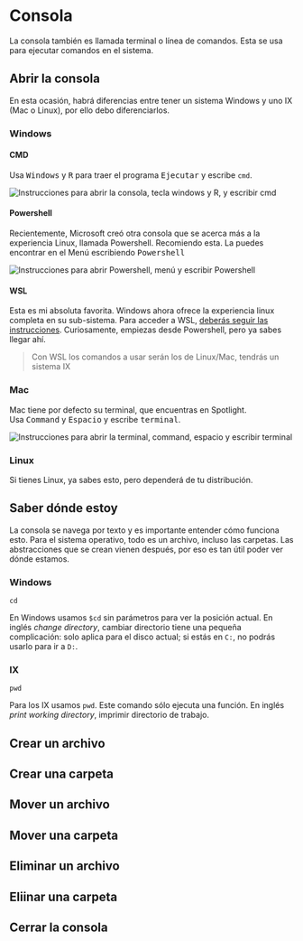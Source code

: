 
# Consola

La consola también es llamada terminal o línea de comandos. Esta se usa para ejecutar comandos en el sistema.

## Abrir la consola

En esta ocasión, habrá diferencias entre tener un sistema Windows y uno IX (Mac o Linux), por ello debo diferenciarlos.

### Windows

#### CMD

Usa <kbd>Windows</kbd> y <kbd>R</kbd> para traer el programa <samp>Ejecutar</samp> y escribe `cmd`.

<Image
  src="/consola/windows-r-cmd.png"
  width={440}
  height={308}
  alt="Instrucciones para abrir la consola, tecla windows y R, y escribir cmd"
/>

#### Powershell

Recientemente, Microsoft creó otra consola que se acerca más a la experiencia Linux, llamada Powershell. Recomiendo esta.
La puedes encontrar en el Menú escribiendo <samp>Powershell</samp>

<Image
  src="/consola/powershell.png"
  width={805}
  height={337}
  alt="Instrucciones para abrir Powershell, menú y escribir Powershell"
/>

#### WSL

Esta es mi absoluta favorita. Windows ahora ofrece la experiencia linux completa en su sub-sistema. Para acceder a WSL, [deberás seguir las instrucciones](https://docs.microsoft.com/es-es/windows/wsl/install). Curiosamente, empiezas desde Powershell, pero ya sabes llegar ahí.

> Con WSL los comandos a usar serán los de Linux/Mac, tendrás un sistema IX

### Mac

Mac tiene por defecto su terminal, que encuentras en Spotlight.  
Usa <kbd>Command</kbd> y <kbd>Espacio</kbd> y escribe <samp>terminal</samp>.

<Image
  src="/consola/terminal.png"
  width={512}
  height={71}
  alt="Instrucciones para abrir la terminal, command, espacio y escribir terminal"
/>

### Linux

Si tienes Linux, ya sabes esto, pero dependerá de tu distribución.

## Saber dónde estoy

La consola se navega por texto y es importante entender cómo funciona esto. Para el sistema operativo, todo es un archivo, incluso las carpetas. Las abstracciones que se crean vienen después, por eso es tan útil poder ver dónde estamos.

### Windows

```
cd
```

En Windows usamos `$cd` sin parámetros para ver la posición actual. En inglés _change directory_, cambiar directorio tiene una pequeña complicación: solo aplica para el disco actual; si estás en `C:`, no podrás usarlo para ir a `D:`.

### IX

```
pwd
```

Para los IX usamos `pwd`. Este comando sólo ejecuta una función. En inglés _print working directory_, imprimir directorio de trabajo.

## Crear un archivo
## Crear una carpeta
## Mover un archivo
## Mover una carpeta
## Eliminar un archivo
## Eliinar una carpeta
## Cerrar la consola


